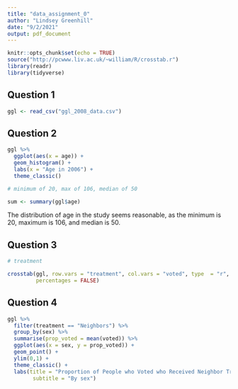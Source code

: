 ```yaml
---
title: "data_assignment_0"
author: "Lindsey Greenhill"
date: "9/2/2021"
output: pdf_document
---
```


```r
knitr::opts_chunk$set(echo = TRUE)
source("http://pcwww.liv.ac.uk/~william/R/crosstab.r")
library(readr)
library(tidyverse)
```

## Question 1

```r
ggl <- read_csv("ggl_2008_data.csv")
```

## Question 2

```r
ggl %>%
  ggplot(aes(x = age)) +
  geom_histogram() +
  labs(x = "Age in 2006") +
  theme_classic()

# minimum of 20, max of 106, median of 50

sum <- summary(ggl$age)

```

The distribution of age in the study seems reasonable, as the minimum is 20, maximum is 106, and median is 50. 

## Question 3

```r


# treatment

crosstab(ggl, row.vars = "treatment", col.vars = "voted", type  = "r",
         percentages = FALSE)

```

## Question 4

```r
ggl %>%
  filter(treatment == "Neighbors") %>%
  group_by(sex) %>%
  summarise(prop_voted = mean(voted)) %>%
  ggplot(aes(x = sex, y = prop_voted)) +
  geom_point() +
  ylim(0,1) +
  theme_classic() +
  labs(title = "Proportion of People who Voted who Received Neighbor Treatment",
        subtitle = "By sex")
  
```

